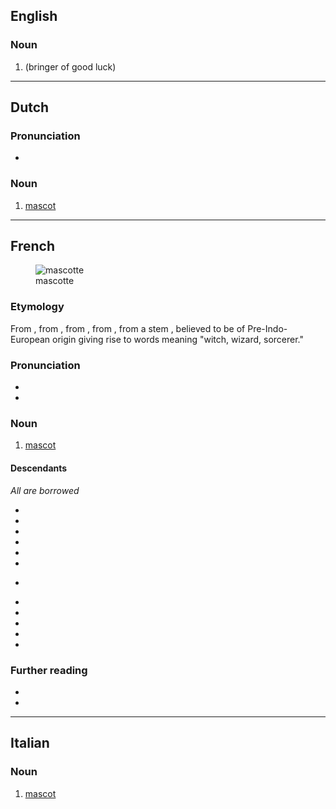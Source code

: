 ==English==

===Noun===
{{en-noun}}

# {{archaic form of|en|mascot}} (bringer of good luck)

----

==Dutch==

===Pronunciation===
* {{audio|nl|Nl-mascotte.ogg|Audio}}

===Noun===
{{nl-noun|f|g2=m|-s|mascotje|dim2=mascottetje}}

# [[mascot]]

----

==French==
[[File:Tux.svg|thumb|mascotte]]

===Etymology===
From {{bor|fr|prv|mascoto}}, from {{m|oc|masco||witch}}, from {{der|fr|pro|masca}}, from {{der|fr|ML.|masca}}, from a stem {{m|und|*maska}}, {{m|und|*mask-||black}} believed to be of Pre-Indo-European origin giving rise to words meaning "witch, wizard, sorcerer."

===Pronunciation===
* {{fr-IPA}}
* {{audio|fr|LL-Q150 (fra)-DSwissK-mascotte.wav|Audio}}

===Noun===
{{fr-noun|f}}

# [[mascot]] {{gloss|something used to symbolize a sports team or other group}}

====Descendants====
''All are borrowed''
{{top2}}
* {{desc|ca|mascota|bor=1}}
* {{desc|cs|maskot|bor=1}}
* {{desc|nl|mascotte|bor=1}}
* {{desc|en|mascot|bor=1}}
* {{desc|it|mascotte|bor=1}}
* {{desc|gl|mascota|bor=1}}
* {{desc|no|-}} {{l|nb|maskot|bor=1}}
* {{desc|pl|maskotka|bor=1}}
* {{desc|pt|mascote|bor=1}}
* {{desc|es|mascota|bor=1}}
* {{desc|sv|maskot|bor=1}}
* {{desc|tr|maskot|bor=1}}
{{bottom}}

===Further reading===
* {{R:TLFi}}
* {{pedia|lang=fr}}

----

==Italian==

===Noun===
{{it-noun|f|#}}

# [[mascot]]